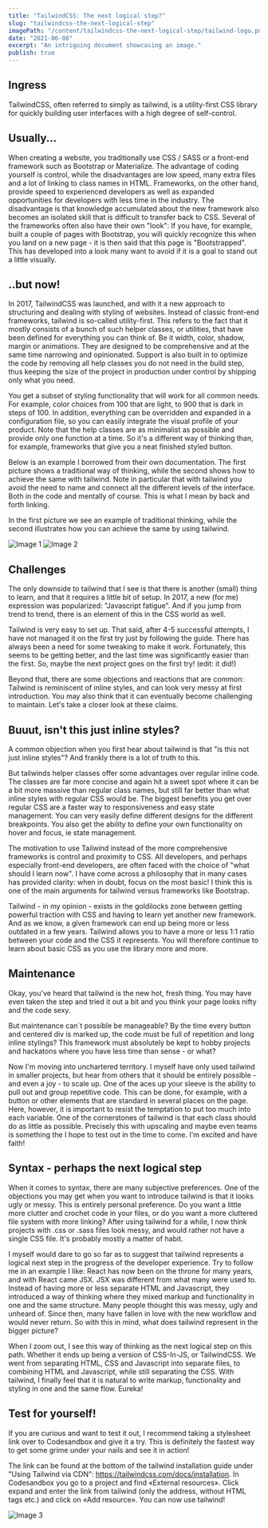 ```yaml
---
title: "TailwindCSS: The next logical step?"
slug: "tailwindcss-the-next-logical-step"
imagePath: "/content/tailwindcss-the-next-logical-step/tailwind-logo.png"
date: "2021-06-08"
excerpt: "An intriguing document showcasing an image."
publish: true
---
```


## Ingress
TailwindCSS, often referred to simply as tailwind, is a utility-first CSS library for quickly building user interfaces with a high degree of self-control.

## Usually...
When creating a website, you traditionally use CSS / SASS or a front-end framework such as Bootstrap or Materialize. The advantage of coding yourself is control, while the disadvantages are low speed, many extra files and a lot of linking to class names in HTML. Frameworks, on the other hand, provide speed to experienced developers as well as expanded opportunities for developers with less time in the industry. The disadvantage is that knowledge accumulated about the new framework also becomes an isolated skill that is difficult to transfer back to CSS. Several of the frameworks often also have their own "look": If you have, for example, built a couple of pages with Bootstrap, you will quickly recognize this when you land on a new page - it is then said that this page is "Bootstrapped". This has developed into a look many want to avoid if it is a goal to stand out a little visually.

## ..but now!
In 2017, TailwindCSS was launched, and with it a new approach to structuring and dealing with styling of websites. Instead of classic front-end frameworks, tailwind is so-called utility-first. This refers to the fact that it mostly consists of a bunch of such helper classes, or utilities, that have been defined for everything you can think of. Be it width, color, shadow, margin or animations. They are designed to be comprehensive and at the same time narrowing and opinionated. Support is also built in to optimize the code by removing all help classes you do not need in the build step, thus keeping the size of the project in production under control by shipping only what you need.

You get a subset of styling functionality that will work for all common needs. For example, color choices from 100 that are light, to 900 that is dark in steps of 100. In addition, everything can be overridden and expanded in a configuration file, so you can easily integrate the visual profile of your product. Note that the help classes are as minimalist as possible and provide only one function at a time. So it's a different way of thinking than, for example, frameworks that give you a neat finished styled button.

Below is an example I borrowed from their own documentation. The first picture shows a traditional way of thinking, while the second shows how to achieve the same with tailwind. Note in particular that with tailwind you avoid the need to name and connect all the different levels of the interface. Both in the code and mentally of course. This is what I mean by back and forth linking.

In the first picture we see an example of traditional thinking, while the second illustrates how you can achieve the same by using tailwind.

![Image 1](/content/tailwindcss-the-next-logical-step/image1.png)
![Image 2](/content/tailwindcss-the-next-logical-step/image2.png)

## Challenges
The only downside to tailwind that I see is that there is another (small) thing to learn, and that it requires a little bit of setup. In 2017, a new (for me) expression was popularized: "Javascript fatigue". And if you jump from trend to trend, there is an element of this in the CSS world as well.

Tailwind is very easy to set up. That said, after 4-5 successful attempts, I have not managed it on the first try just by following the guide. There has always been a need for some tweaking to make it work. Fortunately, this seems to be getting better, and the last time was significantly easier than the first. So, maybe the next project goes on the first try! (edit: it did!)

Beyond that, there are some objections and reactions that are common: Tailwind is reminiscent of inline styles, and can look very messy at first introduction. You may also think that it can eventually become challenging to maintain. Let's take a closer look at these claims. 

## Buuut, isn't this just inline styles?
A common objection when you first hear about tailwind is that "is this not just inline styles"? And frankly there is a lot of truth to this.

But tailwinds helper classes offer some advantages over regular inline code. The classes are far more concise and again hit a sweet spot where it can be a bit more massive than regular class names, but still far better than what inline styles with regular CSS would be. The biggest benefits you get over regular CSS are a faster way to responsiveness and easy state management. You can very easily define different designs for the different breakpoints. You also get the ability to define your own functionality on hover and focus, ie state management.

The motivation to use Tailwind instead of the more comprehensive frameworks is control and proximity to CSS. All developers, and perhaps especially front-end developers, are often faced with the choice of "what should I learn now". I have come across a philosophy that in many cases has provided clarity: when in doubt, focus on the most basic! I think this is one of the main arguments for tailwind versus frameworks like Bootstrap.

Tailwind - in my opinion - exists in the goldilocks zone between getting powerful traction with CSS and having to learn yet another new framework. And as we know, a given framework can end up being more or less outdated in a few years. Tailwind allows you to have a more or less 1:1 ratio between your code and the CSS it represents. You will therefore continue to learn about basic CSS as you use the library more and more. 

## Maintenance
Okay, you've heard that tailwind is the new hot, fresh thing. You may have even taken the step and tried it out a bit and you think your page looks nifty and the code sexy. 

But maintenance can`t possible be manageable? By the time every button and centered div is marked up, the code must be full of repetition and long inline stylings? This framework must absolutely be kept to hobby projects and hackatons where you have less time than sense - or what?

Now I'm moving into unchartered territory. I myself have only used tailwind in smaller projects, but hear from others that it should be entirely possible - and even a joy - to scale up. One of the aces up your sleeve is the ability to pull out and group repetitive code. This can be done, for example, with a button or other elements that are standard in several places on the page. Here, however, it is important to resist the temptation to put too much into each variable. One of the cornerstones of tailwind is that each class should do as little as possible. Precisely this with upscaling and maybe even teams is something the I hope to test out in the time to come. I'm excited and have faith! 

## Syntax - perhaps the next logical step
When it comes to syntax, there are many subjective preferences. One of the objections you may get when you want to introduce tailwind is that it looks ugly or messy. This is entirely personal preference. Do you want a little more clutter and crochet code in your files, or do you want a more cluttered file system with more linking? After using tailwind for a while, I now think projects with .css or .sass files look messy, and would rather not have a single CSS file. It's probably mostly a matter of habit.

I myself would dare to go so far as to suggest that tailwind represents a logical next step in the progress of the developer experience. Try to follow me in an example I like: React has now been on the throne for many years, and with React came JSX. JSX was different from what many were used to. Instead of having more or less separate HTML and Javascript, they introduced a way of thinking where they mixed markup and functionality in one and the same structure. Many people thought this was messy, ugly and unheard of. Since then, many have fallen in love with the new workflow and would never return. So with this in mind, what does tailwind represent in the bigger picture?

When I zoom out, I see this way of thinking as the next logical step on this path. Whether it ends up being a version of CSS-In-JS, or TailwindCSS. We went from separating HTML, CSS and Javascript into separate files, to combining HTML and Javascript, while still separating the CSS. With tailwind, I finally feel that it is natural to write markup, functionality and styling in one and the same flow. Eureka!

## Test for yourself!	
If you are curious and want to test it out, I recommend taking a stylesheet link over to Codesandbox and give it a try. This is definitely the fastest way to get some grime under your nails and see it in action!

The link can be found at the bottom of the tailwind installation guide under "Using Tailwind via CDN": https://tailwindcss.com/docs/installation. In Codesandbox you go to a project and find «External resources». Click expand and enter the link from tailwind (only the address, without HTML tags etc.) and click on «Add resource». You can now use tailwind!


![Image 3](/content/tailwindcss-the-next-logical-step/image3.png)